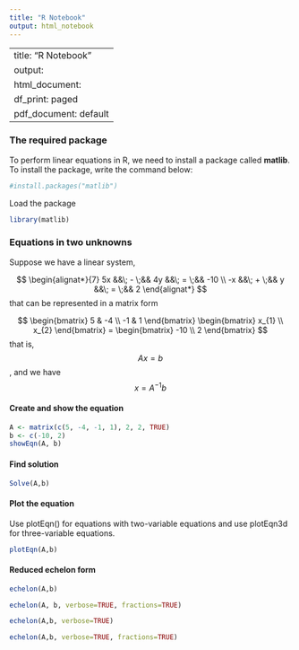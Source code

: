 ```yaml
---
title: "R Notebook"
output: html_notebook
---
```


---
title: "R Notebook"
output:
  html_document:
    df_print: paged
  pdf_document: default
---
### The required package
To perform linear equations in R, we need to install a package called **matlib**.
To install the package, write the command below:

```r
#install.packages("matlib")
```

Load the package
```r
library(matlib)
```


### Equations in two unknowns
Suppose we have a linear system,

$$
\begin{alignat*}{7}
5x &&\; - \;&& 4y             &&\; = \;&& -10  \\
-x &&\; + \;&& y             &&\; = \;&& 2 
\end{alignat*}
$$
that can be represented in a matrix form 

$$
\begin{bmatrix}
	5 & -4 \\
  -1 & 1
  \end{bmatrix}
    \begin{bmatrix}
	  x_{1} \\
    x_{2}
	\end{bmatrix}
	=
	\begin{bmatrix}
	-10 \\
	2 
	\end{bmatrix}
$$
that is, $$Ax=b$$, and we have $$ x = A^{-1}b$$

#### Create and show the equation
```r
A <- matrix(c(5, -4, -1, 1), 2, 2, TRUE)
b <- c(-10, 2)
showEqn(A, b)
```
#### Find solution
```r
Solve(A,b)
```                   


#### Plot the equation
Use plotEqn() for equations with two-variable equations and use plotEqn3d for three-variable equations.
```r
plotEqn(A,b)
```   


#### Reduced echelon form
```r
echelon(A,b)
```

```r
echelon(A, b, verbose=TRUE, fractions=TRUE)
```

```r
echelon(A,b, verbose=TRUE)
```
```r
echelon(A,b, verbose=TRUE, fractions=TRUE)
```

